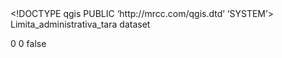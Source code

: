 <!DOCTYPE qgis PUBLIC 'http://mrcc.com/qgis.dtd' 'SYSTEM'>
<qgis version="3.32.0-Lima">
  <identifier>Limita_administrativa_tara</identifier>
  <parentidentifier></parentidentifier>
  <language></language>
  <type>dataset</type>
  <title>Limita_administrativa_tara</title>
  <abstract></abstract>
  <links/>
  <dates/>
  <fees></fees>
  <encoding></encoding>
  <crs>
    <spatialrefsys nativeFormat="Wkt">
      <wkt></wkt>
      <proj4></proj4>
      <srsid>0</srsid>
      <srid>0</srid>
      <authid></authid>
      <description></description>
      <projectionacronym></projectionacronym>
      <ellipsoidacronym></ellipsoidacronym>
      <geographicflag>false</geographicflag>
    </spatialrefsys>
  </crs>
  <extent/>
</qgis>
